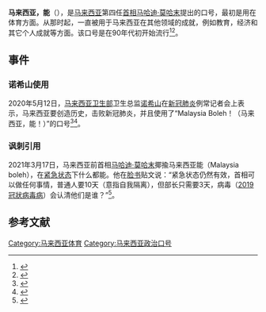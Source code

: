 '''马来西亚，能'''（{{lang-ms|Malaysia Boleh}}），是[[马来西亚|马来西亚]]第四任[[马来西亚首相|首相]][[马哈迪·莫哈末|马哈迪·莫哈末]]提出的口号，最初是用在体育方面。从那时起，一直被用于马来西亚在其他领域的成就，例如教育，经济和其它个人成就等方面。该口号是在90年代初开始流行<ref>{{cite web|title=Kuasa slogan 'Malaysia Boleh'|url=http://ww1.kosmo.com.my/kosmo/content.asp?y=2012&dt=0225&pub=Kosmo&sec=Negara&pg=ne_10.htm|accessdate=12 Disember 2012|date=2012-02-25|website=Kosmo Online}}</ref><ref>{{cite web|title=Malaysia Boleh!|url=https://www.thestar.com.my/travel/malaysia/2011/04/06/malaysia-boleh/|accessdate=12 Disember 2012|date=6 April 2011|website=The Star Online}}</ref>。

==事件==
===诺希山使用===
2020年5月12日，[[马来西亚卫生部|马来西亚卫生部]]卫生总监[[诺希山|诺希山]]在[[2019冠状病毒病疫情|新冠肺炎]]例常记者会上表示，马来西亚要创造历史，击败新冠肺炎，并且使用了“Malaysia Boleh！（马来西亚，能！）”的口号<ref>{{Cite web|title=击败新冠肺炎 诺希山：马来西亚，能！ 国内|url=https://www.orientaldaily.com.my/news/nation/2020/05/12/340401|accessdate=2021-01-19|work=東方網 馬來西亞東方日報|language=zh-Hans}}</ref><ref>{{Cite web|title=击败新冠肺炎 诺希山：马来西亚，能！|url=http://news.seehua.com/?p=557553|accessdate=2021-01-19|last=汉良|work=马来西亚诗华日报新闻网|language=zh-CN}}</ref>。

===讽刺引用===
2021年3月17日，马来西亚前首相[[马哈迪·莫哈末|马哈迪·莫哈末]]揶揄马来西亚能（Malaysia boleh），在[[紧急状态|紧急状态]]下什么都能。他在[[Facebook|脸书]]贴文说：“紧急状态仍然有效，首相可以做任何事情，普通人要10天（意指自我隔离），但部长只需要3天，病毒（[[2019冠状病毒病疫情|2019冠狀病毒病]]）会认清他们是谁？”<ref>{{Cite web|title=紧急状态下什么都能 敦马揶揄 Malaysia boleh 中國報|url=https://www.chinapress.com.my/20210317/%e7%b4%a7%e6%80%a5%e7%8a%b6%e6%80%81%e4%b8%8b%e4%bb%80%e4%b9%88%e9%83%bd%e8%83%bd-%e6%95%a6%e9%a9%ac%e6%8f%b6%e6%8f%84-malaysia-boleh/|accessdate=2021-03-17|work=中國報 China Press|language=en-US}}</ref>。

== 参考文献 ==
<references />

[[Category:马来西亚体育|Category:马来西亚体育]]
[[Category:马来西亚政治口号|Category:马来西亚政治口号]]
